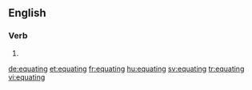 ==English==

===Verb===
{{head|en|present participle}}

# {{present participle of|equate|lang=en}}

[[de:equating]]
[[et:equating]]
[[fr:equating]]
[[hu:equating]]
[[sv:equating]]
[[tr:equating]]
[[vi:equating]]